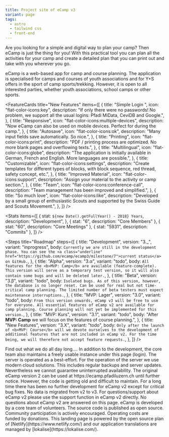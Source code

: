 ```yaml
---
title: Project site of eCamp v3
variant: page
tags:
  - astro
  - tailwind css
  - front-end
---
```



<HeroBanner
  title="eCamp"
  description="Digital camp planning for everyone"
  primary="Try the alpha"
  secondary="Contribute"
/>

<ProseSection>
  <p>
    Are you looking for a simple and digital way to plan your camp? Then
    eCamp is just the thing for you! With this practical tool you can plan all
    the activities for your camp and create a detailed plan that you can print
    out and take with you wherever you go.
  </p>
  <p>
    eCamp is a web-based app for camp and course planning. The application is
    specialised for camps and courses of youth associations and for Y+S offers
    in the sport of camp sports/trekking. However, it is open to all interested
    parties, whether youth associations, school camps or other sports.
  </p>
</ProseSection>

<FeatureCards
  title="New Features"
  items={[
    {
      title: "Simple Login ",
      icon: "flat-color-icons:key",
      description:
        "If only there were no passwords! No problem, we support all the usual logins: Pfadi MiData, CeviDB and Google.",
    },
    {
      title: "Responsive",
      icon: "flat-color-icons:multiple-devices",
      description:
        "Now eCamp can also be used on mobile devices. Perfect for during the camp.",
    },
    {
      title: "Autosave",
      icon: "flat-color-icons:ok",
      description: "Many input fields save automatically. So nice.",
    },
    {
      title: "Printing",
      icon: "flat-color-icons:print",
      description:
        "PDF / printing process are optimized. No more blank pages and overflowing texts.",
    },
    {
      title: "Multilingual",
      icon: "flat-color-icons:globe",
      description:
        "The application is initially available in German, French and English. More languages are possible.",
    },
    {
      title: "Customizable",
      icon: "flat-color-icons:settings",
      description:
        "Create templates for different types of blocks, with block sequence, red thread, safety concept, etc.",
    },
    {
      title: "Improved Material",
      icon: "flat-color-icons:support",
      description: "Assign your material to the activity or camp section.",
    },
    {
      title: "Team",
      icon: "flat-color-icons:conference-call",
      description: "Team management has been improved and simplified.",
    },
    {
      title: "So much love",
      icon: "flat-color-icons:like",
      description:
        "Developed by a small group of enthusiastic Scouts and supported by the Swiss Guide and Scouts Movement.",
    },
  ]}
/>

<Stats
  items={[
    {
      stat: `${new Date().getFullYear() - 2018} Years`,
      description: "Development",
    },
    { stat: "6", description: "Core Members" },
    { stat: "60", description: "Core Meetings" },
    { stat: "5931", description: "Commits" },
  ]}
/>

<Steps
  title="Roadmap"
  steps={[
    {
      title: "Development",
      version: "3._",
      variant: "inprogress",
      body: `Currently we are still in the development phase. You can see the <a class="underline" href="https://github.com/ecamp/ecamp3/milestone/7">current status</a> on GitHub.`,
    },
    {
      title: "Alpha",
      version: "3.α",
      variant: "todo",
      body: `All features for the <b>MVP: Camp</b> are available (feature-complete).
      This version will serve as a temporary test version, so it will also contain some bugs and will be deleted later.`,
    },
    {
      title: "Beta",
      version: "3.β",
      variant: "todo",
      body: `Isolated bugs. As of this version, however, the database is no longer reset.
        Can be used for real but not time-critical camp planning.
        The limited number of beta testers must expect maintenance interruptions.`,
    },
    {
      title: "MVP: Lager",
      version: "3.0",
      variant: "todo",
      body: `From this version onwards, eCamp v3 will be free to use for everyone.
      All essential features of eCamp v2 are available for camp planning. Course planning will not yet be implemented for this version.`,
    },
    {
      title: "MVP: Kurs",
      version: "3.1",
      variant: "todo",
      body: "After <b>MVP: Camp</b> we will focus on the features of course planning.",
    },
    {
      title: "New Features",
      version: "3.X",
      variant: "todo",
      body: `Only after the launch of <b>MVP: Course</b> will we devote ourselves to the development of additional features that are not included in eCamp v2.
       For the time being, we will therefore not accept feature requests.`,
    },
  ]}
/>

<HighlightedPosts title="Blog">
  Find out what we do all day long....
</HighlightedPosts>

<FaqSection title="Questions & Answers">
  <FaqItem question="How secure is my data at eCamp?">
    In addition to the development, the core team also maintains a freely usable
    instance under this page (login). The server is operated as a best-effort. For
    the operation of the server we use modern cloud solutions.
    This includes regular backups and server updates. Nevertheless we cannot
    guarantee uninterrupted availability.
  </FaqItem>
  <FaqItem question="What will happen to eCamp v2?">
    The original eCamp version 2 can be used at
    https://ecamp.pfadiluzern.ch until further notice. However, the code is
    getting old and difficult to maintain. For a long time there has been no further
    development for eCamp v2 except for critical bug fixes. No data
    is migrated from v2 to v3.
  </FaqItem>
  <FaqItem question="I have a question about eCamp v2">
    For questions/support about eCamp v2 please use the support function in
    eCamp v2 directly. No questions about eCamp v2 are answered on
    this page.
  </FaqItem>
  <FaqItem question="Who is behind eCamp?">
    eCamp is developed by a core team of volunteers. The source code is published as
    open source. Community participation is actively encouraged.
  </FaqItem>
  <FaqItem question="Does anybody support you financially?">
    Operating costs are funded by donations. This landing page is powered by the
    open source plan of [Netlify](https://www.netlify.com/) and our application
    translations are managed by [lokalise](https://lokalise.com/).
  </FaqItem>
</FaqSection>

